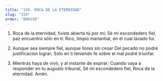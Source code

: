 ```yaml
---
title: "159. ROCA DE LA ETERNIDAD"
slug: "159"
order: "000159"
---
```


1. Roca de la eternidad, fuiste abierta tú por mí;
Sé mi escondedero fiel, paz encuentro sólo en ti: Rico, limpio manantial, en el cual lavado fui.

2. Aunque sea siempre fiel, aunque llores sin cesar Del pecado no podré justificación lograr;
Sólo en ti teniendo fe sobre el mal podré triunfar.

3. Mientras haya de vivir, y al instante de expirar; Cuando vaya a responder en tu augusto tribunal, Sé mi escondedero fiel, Roca de la eternidad.
Amén.